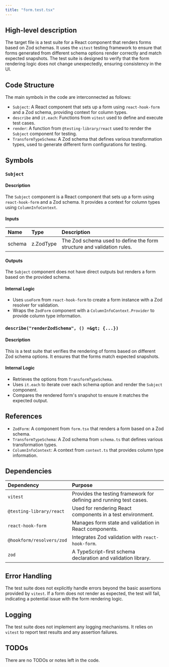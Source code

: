 ```yaml
---
title: "form.test.tsx"
---
```


## High-level description

The target file is a test suite for a React component that renders forms based on Zod schemas. It uses the `vitest` testing framework to ensure that forms generated from different schema options render correctly and match expected snapshots. The test suite is designed to verify that the form rendering logic does not change unexpectedly, ensuring consistency in the UI.

## Code Structure

The main symbols in the code are interconnected as follows:
- `Subject`: A React component that sets up a form using `react-hook-form` and a Zod schema, providing context for column types.
- `describe` and `it.each`: Functions from `vitest` used to define and execute test cases.
- `render`: A function from `@testing-library/react` used to render the `Subject` component for testing.
- `TransformTypeSchema`: A Zod schema that defines various transformation types, used to generate different form configurations for testing.

## Symbols

### `Subject`
#### Description
The `Subject` component is a React component that sets up a form using `react-hook-form` and a Zod schema. It provides a context for column types using `ColumnInfoContext`.

#### Inputs
| Name  | Type     | Description          |
|:------|:---------|:---------------------|
| schema | z.ZodType | The Zod schema used to define the form structure and validation rules. |

#### Outputs
The `Subject` component does not have direct outputs but renders a form based on the provided schema.

#### Internal Logic
- Uses `useForm` from `react-hook-form` to create a form instance with a Zod resolver for validation.
- Wraps the `ZodForm` component with a `ColumnInfoContext.Provider` to provide column type information.

### `describe("renderZodSchema", () =&gt; {...})`
#### Description
This is a test suite that verifies the rendering of forms based on different Zod schema options. It ensures that the forms match expected snapshots.

#### Internal Logic
- Retrieves the options from `TransformTypeSchema`.
- Uses `it.each` to iterate over each schema option and render the `Subject` component.
- Compares the rendered form's snapshot to ensure it matches the expected output.

## References

- `ZodForm`: A component from `form.tsx` that renders a form based on a Zod schema.
- `TransformTypeSchema`: A Zod schema from `schema.ts` that defines various transformation types.
- `ColumnInfoContext`: A context from `context.ts` that provides column type information.

## Dependencies

| Dependency                  | Purpose                                                                 |
|:----------------------------|:------------------------------------------------------------------------|
| `vitest`                    | Provides the testing framework for defining and running test cases.     |
| `@testing-library/react`    | Used for rendering React components in a test environment.              |
| `react-hook-form`           | Manages form state and validation in React components.                  |
| `@hookform/resolvers/zod`   | Integrates Zod validation with `react-hook-form`.                       |
| `zod`                       | A TypeScript-first schema declaration and validation library.           |

## Error Handling

The test suite does not explicitly handle errors beyond the basic assertions provided by `vitest`. If a form does not render as expected, the test will fail, indicating a potential issue with the form rendering logic.

## Logging

The test suite does not implement any logging mechanisms. It relies on `vitest` to report test results and any assertion failures.

## TODOs

There are no TODOs or notes left in the code.